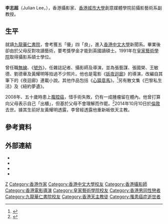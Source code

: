 {{藝人
|姓名 = 李志超
|類型 = 攝影
|圖片 =<!--建議使用自由版權圖像-->
|圖片尺寸 =
|圖片簡介 =
|本名 =
|羅馬拼音 = Lee Chi-Chiu
|英文名 = Julian Lee
|暱稱 =
|其他藝名 =
|國籍 = 
|民族 =
|籍貫 =
|出生日期 = 1958年
|出生地點 = {{BHKG}}
|逝世日期 = {{death date and age|2014|10|10|1958|0|0}}
|逝世地點 = {{UK}}[[倫敦|倫敦]]
|職業 =
|語言 =
|教育程度 = [[香港中文大學|香港中文大學]]新聞系<br>{{UK}}[[皇家藝術學院|皇家藝術學院]]攝影系碩士
|宗教信仰 = 天主教
|配偶 =
|兒女 =
|父母 =
|音樂類型 =
|演奏樂器 =
|出道地點 =
|出道作 =
|出道日期 =
|代表作 =
|活躍年代 =
|唱片公司 =
|經紀公司 =
|網站 =
|相關團體 =
|獎項 =
|IMDb = 0496993
}}
'''李志超'''（Julian Lee，{{bd|1958年||2014年|10月10日|catIdx=Lee}}），香港攝影家、[[香港城市大學|香港城市大學]]創意媒體學院前攝影藝術系副教授。

==生平==
就讀[[九龍華仁書院|九龍華仁書院]]，會考獲五「優」四「良」，進入[[香港中文大學|香港中文大學]]新聞系。畢業後卻由於父母反對攻讀藝術，要考獎學金才能到英國讀碩士。1991年在[[皇家藝術學院|皇家藝術學院]]取得攝影系碩士學位。

曾任職[[電視廣播有限公司|無線]]、《[[號外|號外]]》，任雜誌記者、攝影師及導演，並為張藝謀、張國榮、王敏德、劉德華及黃耀明等拍過不少照片。他也是電影《[[妖夜迴廊|妖夜迴廊]]》的導演，改編自其筆下的《夜迴廊》連載小說。其他作品包括《[[心猿意馬|心猿意馬]]》。<ref>{{Cite web |url=http://hk.apple.nextmedia.com/entertainment/art/20141012/18897139 |title=腹膜癌抗戰6年　名攝影師李志超病逝 |access-date=2014-10-12 |archive-date=2014-10-18 |archive-url=https://web.archive.org/web/20141018163039/http://hk.apple.nextmedia.com/entertainment/art/20141012/18897139 |dead-url=no }}</ref>另有散文集《巴黎私生活》及《紐約夢遺》。

2008年、五十歲時患上[[腹腔癌|腹腔癌]]，惜手術失敗，仍有一成腫瘤留在體內。他曾打算向父母表示自己「出櫃」，但基於父母不會理解而作罷。<ref>{{Cite web |url=http://news.stheadline.com/dailynews/content_hk/2013/12/13/266547.asp |title=父母拒納同志身份 李志超心結解不開 |access-date=2014-10-12 |archive-date=2015-06-26 |archive-url=https://web.archive.org/web/20150626135817/http://news.stheadline.com/dailynews/content_hk/2013/12/13/266547.asp |dead-url=no }}</ref>2014年10月10日於[[倫敦|倫敦]]去世。據其生前好友黃耀明透露，李曾經透露他重新皈依天主教。

==參考資料==
{{reflist}}

== 外部連結 ==
* {{imdb name|0496993}}{{en}}
* {{Amg name|403397}}
* {{hkmdb name|6505}}
* {{Mtime people|892897}}


{{Authority control}}
{{DEFAULTSORT:Lee}}
[[Category:李姓|Z]]
[[Category:香港作家|Category:香港作家]]
[[Category:香港中文大學校友|Category:香港中文大學校友]]
[[Category:香港攝影師|Category:香港攝影師]]
[[Category:香港電影導演|Category:香港電影導演]]
[[Category:皇家藝術學院校友|Category:皇家藝術學院校友]]
[[Category:香港男同性戀者|Category:香港男同性戀者]]
[[Category:九龍華仁書院校友|Category:九龍華仁書院校友]]
[[Category:香港天主教徒|Category:香港天主教徒]]
[[Category:罹患癌症逝世者|Category:罹患癌症逝世者]]